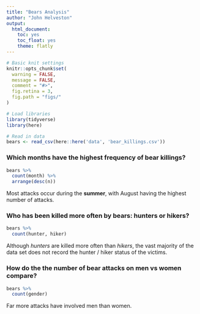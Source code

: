 ```yaml
---
title: "Bears Analysis"
author: "John Helveston"
output:
  html_document:
    toc: yes
    toc_float: yes
    theme: flatly
---
```


```r
# Basic knit settings
knitr::opts_chunk$set(
  warning = FALSE,
  message = FALSE,
  comment = "#>",
  fig.retina = 3,
  fig.path = "figs/"
)

# Load libraries
library(tidyverse)
library(here)

# Read in data 
bears <- read_csv(here::here('data', 'bear_killings.csv'))
```

### Which months have the highest frequency of bear killings?

```r
bears %>% 
  count(month) %>% 
  arrange(desc(n))
```

Most attacks occur during the **summer**, with August having the highest number of attacks.

### Who has been killed more often by bears: hunters or hikers?

```r
bears %>% 
  count(hunter, hiker)
```

Although *hunters* are killed more often than *hikers*, the vast majority of the data set does not record the hunter / hiker status of the victims. 

### How do the the number of bear attacks on men vs women compare?

```r
bears %>% 
  count(gender)
```

Far more attacks have involved men than women. 
